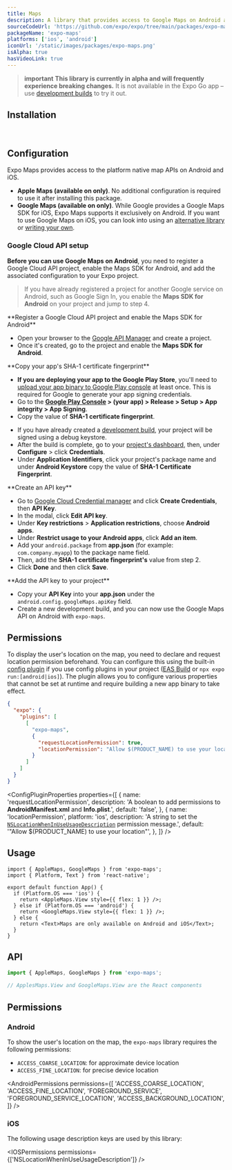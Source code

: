 ```yaml
---
title: Maps
description: A library that provides access to Google Maps on Android and Apple Maps on iOS.
sourceCodeUrl: 'https://github.com/expo/expo/tree/main/packages/expo-maps'
packageName: 'expo-maps'
platforms: ['ios', 'android']
iconUrl: '/static/images/packages/expo-maps.png'
isAlpha: true
hasVideoLink: true
---
```



> **important** **This library is currently in alpha and will frequently experience breaking changes.** It is not available in the Expo Go app &ndash; use [development builds](/develop/development-builds/introduction/) to try it out.

## Installation

<APIInstallSection />

<br />
<VideoBoxLink videoId="jDCuaIQ9vd0" title="Watch: Expo Maps Deep Dive" />

## Configuration

Expo Maps provides access to the platform native map APIs on Android and iOS.

- **Apple Maps (available on <PlatformTag platform="ios" /> only)**. No additional configuration is required to use it after installing this package.
- **Google Maps (available on <PlatformTag platform="android" /> only)**. While Google provides a Google Maps SDK for iOS, Expo Maps supports it exclusively on Android. If you want to use Google Maps on iOS, you can look into using an [alternative library](https://reactnative.directory/) or [writing your own](/modules/overview/).

### Google Cloud API setup

**Before you can use Google Maps on Android**, you need to register a Google Cloud API project, enable the Maps SDK for Android, and add the associated configuration to your Expo project.

<Collapsible summary="Set up Google Maps on Android">

> If you have already registered a project for another Google service on Android, such as Google Sign In, you enable the **Maps SDK for Android** on your project and jump to step 4.

<Step label="1">
**Register a Google Cloud API project and enable the Maps SDK for Android**

- Open your browser to the [Google API Manager](https://console.developers.google.com/apis) and create a project.
- Once it's created, go to the project and enable the **Maps SDK for Android**.

</Step>

<Step label="2">
**Copy your app's SHA-1 certificate fingerprint**

<Tabs>
<Tab label="For Google Play Store">

- **If you are deploying your app to the Google Play Store**, you'll need to [upload your app binary to Google Play console](/submit/android/) at least once. This is required for Google to generate your app signing credentials.
- Go to the **[Google Play Console](https://play.google.com/console) > (your app) > Release > Setup > App integrity > App Signing**.
- Copy the value of **SHA-1 certificate fingerprint**.

</Tab>

<Tab label="For development builds">

- If you have already created a [development build](/develop/development-builds/introduction/), your project will be signed using a debug keystore.
- After the build is complete, go to your [project's dashboard](https://expo.dev/accounts/[username]/projects/[project-name]), then, under **Configure** > click **Credentials**.
- Under **Application Identifiers**, click your project's package name and under **Android Keystore** copy the value of **SHA-1 Certificate Fingerprint**.

</Tab>

</Tabs>

</Step>

<Step label="3">
**Create an API key**

- Go to [Google Cloud Credential manager](https://console.cloud.google.com/apis/credentials) and click **Create Credentials**, then **API Key**.
- In the modal, click **Edit API key**.
- Under **Key restrictions** > **Application restrictions**, choose **Android apps**.
- Under **Restrict usage to your Android apps**, click **Add an item**.
- Add your `android.package` from **app.json** (for example: `com.company.myapp`) to the package name field.
- Then, add the **SHA-1 certificate fingerprint's** value from step 2.
- Click **Done** and then click **Save**.

</Step>

<Step label="4">
**Add the API key to your project**

- Copy your **API Key** into your **app.json** under the `android.config.googleMaps.apiKey` field.
- Create a new development build, and you can now use the Google Maps API on Android with `expo-maps`.

</Step>

</Collapsible>

## Permissions

To display the user's location on the map, you need to declare and request location permission beforehand. You can configure this using the built-in [config plugin](/config-plugins/introduction/) if you use config plugins in your project ([EAS Build](/build/introduction) or `npx expo run:[android|ios]`). The plugin allows you to configure various properties that cannot be set at runtime and require building a new app binary to take effect.

<ConfigPluginExample>

```json app.json
{
  "expo": {
    "plugins": [
      [
        "expo-maps",
        {
          "requestLocationPermission": true,
          "locationPermission": "Allow $(PRODUCT_NAME) to use your location"
        }
      ]
    ]
  }
}
```

</ConfigPluginExample>

<ConfigPluginProperties
  properties={[
    {
      name: 'requestLocationPermission',
      description: 'A boolean to add permissions to **AndroidManifest.xml** and **Info.plist**.',
      default: 'false',
    },
    {
      name: 'locationPermission',
      platform: 'ios',
      description:
        'A string to set the [`NSLocationWhenInUseUsageDescription`](#permission-nslocationwheninuseusagedescription) permission message.',
      default: '"Allow $(PRODUCT_NAME) to use your location"',
    },
  ]}
/>

## Usage

```tsx
import { AppleMaps, GoogleMaps } from 'expo-maps';
import { Platform, Text } from 'react-native';

export default function App() {
  if (Platform.OS === 'ios') {
    return <AppleMaps.View style={{ flex: 1 }} />;
  } else if (Platform.OS === 'android') {
    return <GoogleMaps.View style={{ flex: 1 }} />;
  } else {
    return <Text>Maps are only available on Android and iOS</Text>;
  }
}
```

## API

```js
import { AppleMaps, GoogleMaps } from 'expo-maps';

// ApplesMaps.View and GoogleMaps.View are the React components
```

<APISection packageName="expo-maps" apiName="Maps" />

## Permissions

### Android

To show the user's location on the map, the `expo-maps` library requires the following permissions:

- `ACCESS_COARSE_LOCATION`: for approximate device location
- `ACCESS_FINE_LOCATION`: for precise device location

<AndroidPermissions
  permissions={[
    'ACCESS_COARSE_LOCATION',
    'ACCESS_FINE_LOCATION',
    'FOREGROUND_SERVICE',
    'FOREGROUND_SERVICE_LOCATION',
    'ACCESS_BACKGROUND_LOCATION',
  ]}
/>

### iOS

The following usage description keys are used by this library:

<IOSPermissions permissions={['NSLocationWhenInUseUsageDescription']} />
